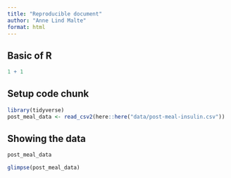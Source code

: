 ```yaml
---
title: "Reproducible document"
author: "Anne Lind Malte"
format: html
---
```


## Basic of R

```r
1 + 1
```

## Setup code chunk 

```r
library(tidyverse)
post_meal_data <- read_csv2(here::here("data/post-meal-insulin.csv"))
```

## Showing the data

```r
post_meal_data
```

```r
glimpse(post_meal_data)
```

